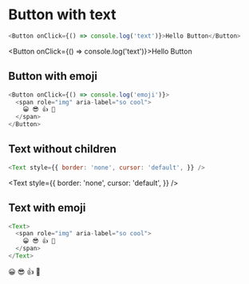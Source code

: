 
# Button with text

```js
<Button onClick={() => console.log('text')}>Hello Button</Button>
```

<Button onClick={() => console.log('text')}>Hello Button</Button>

## Button with emoji

```js live=true
<Button onClick={() => console.log('emoji')}>
  <span role="img" aria-label="so cool">
    😀 😎 👍 💯
  </span>
</Button>
```

## Text without children

```js
<Text style={{ border: 'none', cursor: 'default', }} />
```

<Text style={{ border: 'none', cursor: 'default', }} />

## Text with emoji

```js
<Text>
  <span role="img" aria-label="so cool">
    😀 😎 👍 💯
  </span>
</Text>
```

<Text>
  <span role="img" aria-label="so cool">
    😀 😎 👍 💯
  </span>
</Text>

